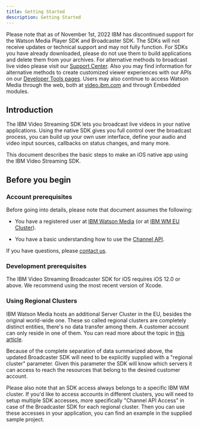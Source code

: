 ```yaml
---
title: Getting Started
description: Getting Started
---
```


<InlineNotification kind="warning">

Please note that as of November 1st, 2022 IBM has discontinued support for the Watson Media Player SDK and Broadcaster SDK. The SDKs will not receive updates or technical support and may not fully function. For SDKs you have already downloaded, please do not use them to build applications and delete them from your archives. For alternative methods to broadcast live video please visit our [Support Center](https://support.video.ibm.com/hc/en-us/categories/200545448-Broadcasting-on-IBM-Watson-Media). Also you may find information for alternative methods to create customized viewer experiences with our APIs on our [Developer Tools pages](https://developers.video.ibm.com/player-api-examples/custom-ui). Users may also continue to access Watson Media through the web, both at [video.ibm.com](http://video.ibm.com/) and through Embedded modules.

</InlineNotification>

## Introduction

The IBM Video Streaming SDK lets you broadcast live videos in your native applications. Using the native SDK gives you full control over the broadcast process, you can build up your own user interface, define your audio and video input sources, callbacks on status changes, and many more.

This document describes the basic steps to make an iOS native app using the IBM Video Streaming SDK.

## Before you begin

### Account prerequisites

Before going into details, please note that document assumes the following:

*  You have a registered user at [IBM Watson Media] (or at [IBM WM EU Cluster]).

*  You have a basic understanding how to use the [Channel API][Channel API Documentation].

If you have questions, please [contact us].

### Development prerequisites

The IBM Video Streaming Broadcaster SDK for iOS requires iOS 12.0 or above.
We recommend using the most recent version of Xcode.

### Using Regional Clusters

IBM Watson Media hosts an additional Server Cluster in the EU, besides the original world-wide one.
These so called regional clusters are completely distinct entities, there's no data transfer among them. A customer account can only reside in one of them.
You can read more about the topic in [this article](https://blog.video.ibm.com/streaming-product-updates/server-cluster-in-europe-for-streaming-video/).

Because of the complete separation of data summarized above, the updated Broadcaster SDK will need to be explicitly supplied with a "regional cluster" parameter.
Given this parameter the SDK will know which servers it can access to reach the resources that belong to the desired customer account.

Please also note that an SDK access always belongs to a specific IBM WM cluster. If you'd like to access accounts in different clusters,
you will need to setup multiple SDK accesses, more specifically "Channel API Access" in case of the Broadcaster SDK for each regional cluster.
Then you can use these accesses in your application, you can find an example in the supplied sample project.

[IBM Watson Media]: http://video.ibm.com/
[IBM WM EU Cluster]: http://eu.video.ibm.com/
[Channel API Documentation]: https://developers.video.ibm.com/channel-api-basic-channel-management "IBM Video Streaming Channel API"
[contact us]: https://video.ibm.com/enterprise-video/contact
